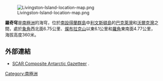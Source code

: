{{no footnotes|time=2013-10-29T01:45:43+00:00}}
[[Image:Livingston-Island-location-map.png|thumb]]

'''羅奇穹'''是[[南極洲|南極洲]]的海穹，位於[[南設得蘭群島|南設得蘭群島]]中[[利文斯頓島|利文斯頓島]]的[[巴克萊灣|巴克萊灣]]和[[沃爾克灣|沃爾克灣]]之間，處於[[象角|象角]]西北面6.75公里、[[燦布拉克山|燦布拉克山]]以東6.1公里和[[羅角|羅角]]東南面4.77公里，海拔高度360米。

{{coord|62|38|00|S|60|52|59|W|display=title}}

==外部連結==
* [http://data.aad.gov.au/aadc/gaz/scar/ SCAR Composite Antarctic Gazetteer] {{WebCite|url=https://www.webcitation.org/5ug2CfC7m?url=http://data.aad.gov.au/aadc/gaz/scar/ |date=20101202140255 |dateformat=iso }}.

{{Antarctica-geo-stub}}
[[Category:南極洲|Category:南極洲]]